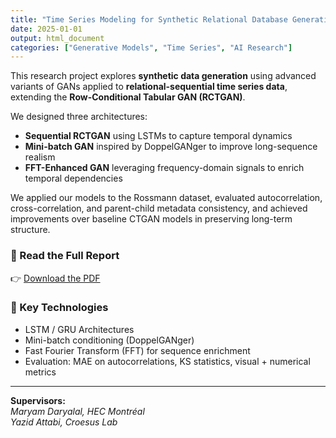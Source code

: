 ```yaml
---
title: "Time Series Modeling for Synthetic Relational Database Generation"
date: 2025-01-01
output: html_document
categories: ["Generative Models", "Time Series", "AI Research"]
---
```


This research project explores **synthetic data generation** using advanced variants of GANs applied to **relational-sequential time series data**, extending the **Row-Conditional Tabular GAN (RCTGAN)**.

We designed three architectures:

- **Sequential RCTGAN** using LSTMs to capture temporal dynamics
- **Mini-batch GAN** inspired by DoppelGANger to improve long-sequence realism
- **FFT-Enhanced GAN** leveraging frequency-domain signals to enrich temporal dependencies

We applied our models to the Rossmann dataset, evaluated autocorrelation, cross-correlation, and parent-child metadata consistency, and achieved improvements over baseline CTGAN models in preserving long-term structure.

### 📄 Read the Full Report

👉 [Download the PDF](/files/Philippe_Beliveau_Croesus_Projet.pdf)

### 🧠 Key Technologies

- LSTM / GRU Architectures  
- Mini-batch conditioning (DoppelGANger)  
- Fast Fourier Transform (FFT) for sequence enrichment  
- Evaluation: MAE on autocorrelations, KS statistics, visual + numerical metrics

---

**Supervisors:**  
*Maryam Daryalal, HEC Montréal*  
*Yazid Attabi, Croesus Lab*

